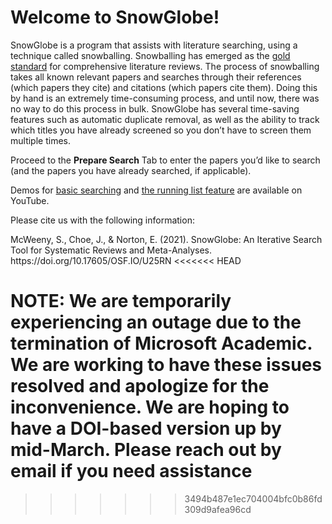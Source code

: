 # Welcome to SnowGlobe!

SnowGlobe is a program that assists with literature searching, using a technique called snowballing. Snowballing has emerged as the [gold standard](https://www.ncbi.nlm.nih.gov/pmc/articles/PMC1283190/) for comprehensive literature reviews. The process of snowballing takes all known relevant papers and searches through their references (which papers they cite) and citations (which papers cite them). Doing this by hand is an extremely time-consuming process, and until now, there was no way to do this process in bulk. SnowGlobe has several time-saving features such as automatic duplicate removal, as well as the ability to track which titles you have already screened so you don't have to screen them multiple times. 

Proceed to the **Prepare Search** Tab to enter the papers you'd like to search (and the papers you have already searched, if applicable).

Demos for [basic searching](https://youtu.be/WQ_rwvMXFdU) and [the running list feature](https://youtu.be/VsNZ1QyaCGo) are available on YouTube.

Please cite us with the following information: 

McWeeny, S., Choe, J., & Norton, E. (2021). SnowGlobe: An Iterative Search Tool for Systematic Reviews and Meta-Analyses. https://doi.org/10.17605/OSF.IO/U25RN
<<<<<<< HEAD

**NOTE: We are temporarily experiencing an outage due to the termination of Microsoft Academic. We are working to have these issues resolved and apologize for the inconvenience. We are hoping to have a DOI-based version up by mid-March. Please reach out by email if you need assistance**
=======
>>>>>>> 3494b487e1ec704004bfc0b86fd309d9afea96cd
